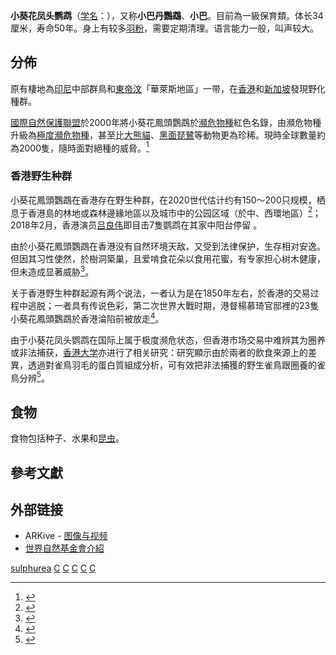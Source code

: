 {{Speciesbox
| genus = Cacatua
| species = sulphurea
| status = CR
| status_system = iucn3.1
| status_ref = <ref>{{IUCN2008|assessors=[[BirdLife_International|BirdLife International]]|year=2008|id=142438|title=Cacatua sulphurea|downloaded=2009-04-08}}</ref>
| image = Gelbwangenkakadu 8559.jpg
| authority = Gmelin, 1788
| range_map = Cacatua sulphurea range map.png
| range_map_width = 250px
| range_map_caption = 藍 — 原生種，紅 — 引入種
}}

'''小葵花凤头鹦鹉'''（[[学名|学名]]：''{{lang|la|Cacatua sulphurea}}''），又称'''小巴丹鸚鵡'''、'''小巴'''。目前為一級保育類。体长34厘米，寿命50年。身上有较多[[羽粉|羽粉]]，需要定期清理。语言能力一般，叫声较大。


== 分佈 ==
原有棲地為[[印尼|印尼]]中部群鳥和[[東帝汶|東帝汶]]「華萊斯地區」一带，在[[香港|香港]]和[[新加坡|新加坡]]發現野化種群。

[[國際自然保護聯盟|國際自然保護聯盟]]於2000年將小葵花鳳頭鸚鵡於[[瀕危物種|瀕危物種]]紅色名錄，由瀕危物種升級為[[極度瀕危物種|極度瀕危物種]]，甚至比[[大熊貓|大熊貓]]、[[黑面琵鷺|黑面琵鷺]]等動物更為珍稀。現時全球數量約為2000隻，隨時面對絕種的威脅。<ref>{{cite newspaper|url=http://hk.apple.nextmedia.com/news/art/20130618/18302776|date=2013-06-18|title=全球瀕危！救救小葵花鳳頭鸚鵡|newspaper=''[[蘋果日報_(香港)|蘋果日報]]''|accessdate=2014年2月13日|archive-date=2014年2月23日|archive-url=https://web.archive.org/web/20140223005957/http://hk.apple.nextmedia.com/news/art/20130618/18302776|dead-url=no}}</ref>

=== 香港野生种群 ===
小葵花鳳頭鸚鵡在香港存在野生种群，在2020世代估计约有150～200只规模，栖息于香港島的林地或森林邊緣地區以及城市中的公园区域（於中、西環地區）<ref>{{cite web|url=https://www.greenpeace.org/hongkong/issues/forests/update/31170/%E3%80%90%E8%A2%AB%E5%BF%BD%E7%95%A5%E7%9A%84%E7%80%95%E5%8D%B1%E7%94%9F%E7%89%A9-%E3%80%91%E5%B0%8F%E8%91%B5%E8%8A%B1%E9%B3%B3%E9%A0%AD%E9%B8%9A%E9%B5%A1/|title=【被忽略的瀕危生物 】小葵花鳳頭鸚鵡|date=2021-10-19|author=馬屎|website=[[绿色和平|绿色和平]]|language=zh-hant|archiveurl=https://archive.today/20211226102354/https://www.greenpeace.org/hongkong/issues/forests/update/31170/%E3%80%90%E8%A2%AB%E5%BF%BD%E7%95%A5%E7%9A%84%E7%80%95%E5%8D%B1%E7%94%9F%E7%89%A9-%E3%80%91%E5%B0%8F%E8%91%B5%E8%8A%B1%E9%B3%B3%E9%A0%AD%E9%B8%9A%E9%B5%A1/|archivedate=2021-12-26|access-date=2021-12-26}}</ref>；2018年2月，香港演员[[吕良伟|吕良伟]]即目击7隻鹦鹉在其家中阳台停留<!--https://twitter.com/thomaslim2019/status/1386101101695406080 待补充-->。

由於小葵花鳳頭鸚鵡在香港没有自然环境天敌，又受到法律保护，生存相对安逸。但因其习性使然，於樹洞築巢，且爱啃食花朵以食用花蜜，有专家担心树木健康，但未造成显著威胁<ref>{{cite web|url=https://www.greenpower.org.hk/html5/chi/ws_127.shtml|title=樂在異鄉 - 小葵花鳳頭鸚鵡|website=[[绿色力量|绿色力量]]|date=2017-08|language=zh-hant|archivedate=2021-12-26|archiveurl=https://archive.today/20211226103548/https://www.greenpower.org.hk/html5/chi/ws_127.shtml|access-date=2021-12-26}}</ref>。

关于香港野生种群起源有两个说法，一者认为是在1850年左右，於香港的交易过程中逃脱；一者具有传说色彩，第二次世界大戰时期，港督楊慕琦官邸裡的23隻小葵花鳳頭鸚鵡於香港淪陷前被放走<ref>{{cite web|url=https://www.goldthread2.com/travel/cockatoo-endangered-hong-kong/article/3009408|title=How an endangered cockatoo took over Hong Kong|author=Venus Wu|date=2019-05-08|language=en|archiveurl=https://archive.today/20211226100556/https://www.goldthread2.com/travel/cockatoo-endangered-hong-kong/article/3009408|archivedate=2021-12-26|access-date=2021-12-26}}</ref>。

由于小葵花凤头鹦鹉在国际上属于极度濒危状态，但香港市场交易中难辨其为圈养或非法捕获，[[香港大学|香港大学]]亦进行了相关研究：研究顯示由於兩者的飲食來源上的差異，透過對雀鳥羽毛的蛋白質組成分析，可有效把非法捕獲的野生雀鳥跟圈養的雀鳥分辨<ref>{{cite web|url=https://www.hku.hk/press/c_news_detail_22992.html|title=香港大學生態學家開發嶄新法證工具 準確追溯極危動物小葵花鳳頭鸚鵡的來源|website=[[香港大学|香港大学]]|date=2021-07-11|access-date=2021-12-26|archive-date=2021-12-26|archive-url=https://web.archive.org/web/20211226104812/https://www.hku.hk/press/c_news_detail_22992.html}}</ref>。

== 食物 ==
食物包括种子、水果和[[昆虫|昆虫]]。

== 參考文獻 ==
{{Reflist}}

== 外部链接 ==
* ARKive - [https://web.archive.org/web/20060721175431/http://www.arkive.org/species/GES/birds/Cacatua_sulphurea/ 图像与视频]
* [https://web.archive.org/web/20081221233251/http://www.wwf.org.hk/eng/coverstory/cites2004/cites_species_yellowcrestedcockatoo.php 世界自然基金會介紹]

{{Taxonbar|from=Q372906}}

[[Category:凤头鹦鹉属|sulphurea]]
[[Category:印尼鳥類|C]]
[[Category:香港動物|C]]
[[Category:新加坡鳥類|C]]
[[Category:寵物鳥|C]]
[[Category:1788年描述的鸟类|C]]